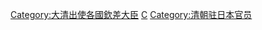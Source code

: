[[Category:大清出使各國欽差大臣|Category:大清出使各國欽差大臣]]
[[Category:驻日本大使|C]]
[[Category:清朝驻日本官员|Category:清朝驻日本官员]]